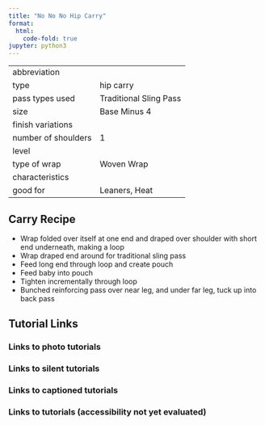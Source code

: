 ```yaml
---
title: "No No No Hip Carry"
format:
  html:
    code-fold: true
jupyter: python3
---
```


| | 
|---|---
|abbreviation	|
|type	|hip carry
|pass types used	|Traditional Sling Pass
|size	|Base Minus 4
|finish variations|	
|number of shoulders	|1
|level	|
|type of wrap	|Woven Wrap
|characteristics	|
|good for	|Leaners, Heat

## Carry Recipe
- Wrap folded over itself at one end and draped over shoulder with short end underneath, making a loop
- Wrap draped end around for traditional sling pass
- Feed long end through loop and create pouch
- Feed baby into pouch
- Tighten incrementally through loop
- Bunched reinforcing pass over near leg, and under far leg, tuck up into back pass

## Tutorial Links
### Links to photo tutorials
### Links to silent tutorials
### Links to captioned tutorials
### Links to tutorials (accessibility not yet evaluated)
